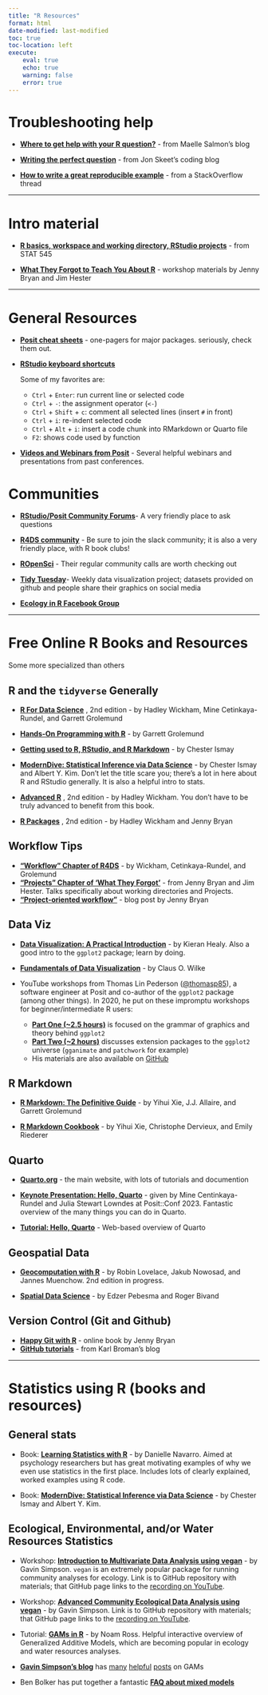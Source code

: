 ```yaml
---
title: "R Resources"
format: html
date-modified: last-modified
toc: true
toc-location: left
execute:
    eval: true
    echo: true
    warning: false
    error: true
---
```


# Troubleshooting help

-   [**Where to get help with your R question?**](https://masalmon.eu/2018/07/22/wheretogethelp/) - from Maelle Salmon's blog

-   [**Writing the perfect question**](https://codeblog.jonskeet.uk/2010/08/29/writing-the-perfect-question/) - from Jon Skeet's coding blog

-   [**How to write a great reproducible example**](https://stackoverflow.com/a/5963610) - from a StackOverflow thread

------------------------------------------------------------------------

# Intro material

-   [**R basics, workspace and working directory, RStudio projects**](https://stat545.com/r-basics.html) - from STAT 545

-   [**What They Forgot to Teach You About R**](https://rstats.wtf/) - workshop materials by Jenny Bryan and Jim Hester

------------------------------------------------------------------------

# General Resources

-   [**Posit cheat sheets**](https://rstudio.github.io/cheatsheets/) - one-pagers for major packages. seriously, check them out.

-   [**RStudio keyboard shortcuts**](https://support.posit.co/hc/en-us/articles/200711853-Keyboard-Shortcuts)

    Some of my favorites are:

    -   `Ctrl` + `Enter`: run current line or selected code\
    -   `Ctrl` + `-`: the assignment operator (`<-`)\
    -   `Ctrl` + `Shift` + `c`: comment all selected lines (insert `#` in front)\
    -   `Ctrl` + `i`: re-indent selected code
    -   `Ctrl` + `Alt` + `i`: insert a code chunk into RMarkdown or Quarto file\
    -   `F2`: shows code used by function

-   [**Videos and Webinars from Posit**](https://posit.co/resources/videos/) - Several helpful webinars and presentations from past conferences.

# Communities

-   [**RStudio/Posit Community Forums**](https://community.rstudio.com/)- A very friendly place to ask questions

-   [**R4DS community**](https://www.rfordatasci.com/) - Be sure to join the slack community; it is also a very friendly place, with R book clubs!

-   [**ROpenSci**](https://ropensci.org/community/) - Their regular community calls are worth checking out

-   [**Tidy Tuesday**](https://github.com/rfordatascience/tidytuesday)- Weekly data visualization project; datasets provided on github and people share their graphics on social media

-   [**Ecology in R Facebook Group**](https://www.facebook.com/groups/ecologyinr/)

------------------------------------------------------------------------

# Free Online R Books and Resources

Some more specialized than others

## R and the `tidyverse` Generally

-   [**R For Data Science**](https://r4ds.hadley.nz/) , 2nd edition - by Hadley Wickham, Mine Cetinkaya-Rundel, and Garrett Grolemund

-   [**Hands-On Programming with R**](https://rstudio-education.github.io/hopr/) - by Garrett Grolemund

-   [**Getting used to R, RStudio, and R Markdown**](https://bookdown.org/chesterismay/rbasics/) - by Chester Ismay

-   [**ModernDive: Statistical Inference via Data Science**](https://moderndive.com/index.html) - by Chester Ismay and Albert Y. Kim. Don't let the title scare you; there's a lot in here about R and RStudio generally. It is also a helpful intro to stats.

-   [**Advanced R**](https://adv-r.hadley.nz/) , 2nd edition - by Hadley Wickham. You don't have to be truly advanced to benefit from this book.

-   [**R Packages**](http://r-pkgs.org) , 2nd edition - by Hadley Wickham and Jenny Bryan

## Workflow Tips

-   [**"Workflow" Chapter of R4DS**](https://r4ds.hadley.nz/workflow-scripts.html) - by Wickham, Cetinkaya-Rundel, and Grolemund
-   [**"Projects" Chapter of 'What They Forgot'**](https://rstats.wtf/projects) - from Jenny Bryan and Jim Hester. Talks specifically about working directories and Projects.
-   [**"Project-oriented workflow"**](https://www.tidyverse.org/blog/2017/12/workflow-vs-script/) - blog post by Jenny Bryan

## Data Viz

-   [**Data Visualization: A Practical Introduction**](http://socviz.co/) - by Kieran Healy. Also a good intro to the `ggplot2` package; learn by doing.

-   [**Fundamentals of Data Visualization**](https://clauswilke.com/dataviz/) - by Claus O. Wilke

-   YouTube workshops from Thomas Lin Pederson ([\@thomasp85](https://twitter.com/thomasp85)), a software engineer at Posit and co-author of the `ggplot2` package (among other things). In 2020, he put on these impromptu workshops for beginner/intermediate R users:

    -   [**Part One (\~2.5 hours)**](https://www.youtube.com/watch?v=h29g21z0a68) is focused on the grammar of graphics and theory behind `ggplot2`
    -   [**Part Two (\~2 hours)**](https://www.youtube.com/watch?v=0m4yywqNPVY) discusses extension packages to the `ggplot2` universe (`gganimate` and `patchwork` for example)
    -   His materials are also available on [GitHub](https://github.com/thomasp85/ggplot2_workshop)

## R Markdown

-   [**R Markdown: The Definitive Guide**](https://bookdown.org/yihui/rmarkdown/) - by Yihui Xie, J.J. Allaire, and Garrett Grolemund

-   [**R Markdown Cookbook**](https://bookdown.org/yihui/rmarkdown-cookbook/) - by Yihui Xie, Christophe Dervieux, and Emily Riederer

## Quarto

-   [**Quarto.org**](https://quarto.org/) - the main website, with lots of tutorials and documention

-   [**Keynote Presentation: Hello, Quarto**](https://www.youtube.com/watch?v=p7Hxu4coDl8) - given by Mine Centinkaya-Rundel and Julia Stewart Lowndes at Posit::Conf 2023. Fantastic overview of the many things you can do in Quarto.

-   [**Tutorial: Hello, Quarto**](https://quarto.org/docs/get-started/hello/rstudio.html) - Web-based overview of Quarto

## Geospatial Data

-   [**Geocomputation with R**](https://r.geocompx.org/) - by Robin Lovelace, Jakub Nowosad, and Jannes Muenchow. 2nd edition in progress.

-   [**Spatial Data Science**](http://r-spatial.org/book) - by Edzer Pebesma and Roger Bivand

## Version Control (Git and Github)

-   [**Happy Git with R**](http://happygitwithr.com) - online book by Jenny Bryan
-   [**GitHub tutorials**](https://kbroman.org/github_tutorial/) - from Karl Broman's blog

------------------------------------------------------------------------

# Statistics using R (books and resources)

## General stats

-   Book: [**Learning Statistics with R**](https://learningstatisticswithr.com) - by Danielle Navarro. Aimed at psychology researchers but has great motivating examples of why we even use statistics in the first place. Includes lots of clearly explained, worked examples using R code.

-   Book: [**ModernDive: Statistical Inference via Data Science**](https://moderndive.com/index.html) - by Chester Ismay and Albert Y. Kim.

## Ecological, Environmental, and/or Water Resources Statistics

-   Workshop: [**Introduction to Multivariate Data Analysis using vegan**](https://github.com/gavinsimpson/intro-vegan-webinar-july-2020) - by Gavin Simpson. `vegan` is an extremely popular package for running community analyses for ecology. Link is to GitHub repository with materials; that GitHub page links to the [recording on YouTube](youtu.be/tVnnG7mFeqA).

-   Workshop: [**Advanced Community Ecological Data Analysis using vegan**](https://github.com/gavinsimpson/advanced-vegan-webinar-july-2020) - by Gavin Simpson. Link is to GitHub repository with materials; that GitHub page links to the [recording on YouTube](youtu.be/PR1B_JkO49s).

-   Tutorial: [**GAMs in R**](https://noamross.github.io/gams-in-r-course/) - by Noam Ross. Helpful interactive overview of Generalized Additive Models, which are becoming popular in ecology and water resources analyses.

-   [**Gavin Simpson's blog**](https://fromthebottomoftheheap.net/blog/) has [many](https://fromthebottomoftheheap.net/2011/06/12/additive-modelling-and-the-hadcrut3v-global-mean-temperature-series/) [helpful](https://fromthebottomoftheheap.net/2016/03/25/additive-modeling-global-temperature-series-revisited/) [posts](https://fromthebottomoftheheap.net/2014/05/09/modelling-seasonal-data-with-gam/) on GAMs

-   Ben Bolker has put together a fantastic [**FAQ about mixed models**](https://bbolker.github.io/mixedmodels-misc/glmmFAQ.html)
